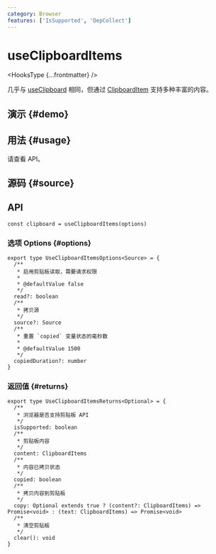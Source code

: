 ```yaml
---
category: Browser
features: ['IsSupported', 'DepCollect']
---
```


# useClipboardItems


<HooksType {...frontmatter} />

几乎与 [useClipboard](/reference/use-clipboard) 相同，但通过 [ClipboardItem](https://developer.mozilla.org/en-US/docs/Web/API/ClipboardItem) 支持多种丰富的内容。

## 演示 \{#demo}


<App />

## 用法 \{#usage}

请查看 API。

## 源码 \{#source}


<Source />

## API

```tsx
const clipboard = useClipboardItems(options)
```

### 选项 Options \{#options}

```tsx
export type UseClipboardItemsOptions<Source> = {
  /**
   * 启用剪贴板读取，需要请求权限
   *
   * @defaultValue false
   */
  read?: boolean
  /**
   * 拷贝源
   */
  source?: Source
  /**
   * 重置 `copied` 变量状态的毫秒数
   *
   * @defaultValue 1500
   */
  copiedDuration?: number
}
```

### 返回值 \{#returns}

```tsx
export type UseClipboardItemsReturns<Optional> = {
  /**
   * 浏览器是否支持剪贴板 API
   */
  isSupported: boolean
  /**
   * 剪贴板内容
   */
  content: ClipboardItems
  /**
   * 内容已拷贝状态
   */
  copied: boolean
  /**
   * 拷贝内容到剪贴板
   */
  copy: Optional extends true ? (content?: ClipboardItems) => Promise<void> : (text: ClipboardItems) => Promise<void>
  /**
   * 清空剪贴板
   */
  clear(): void
}
```
